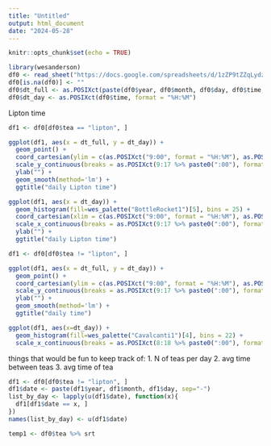 ---
title: "Untitled"
output: html_document
date: "2024-05-28"
---

```{r setup, include=FALSE}
knitr::opts_chunk$set(echo = TRUE)
```

```{r}
library(wesanderson)
df0 <- read_sheet("https://docs.google.com/spreadsheets/d/1zZP9tZZqLydz7tnPKlQTDWkiuuVRIwGO6m63kkV_8wc/edit#gid=0") %>% as.data.frame()
df0[is.na(df0)] <- ""
df0$dt_full <- as.POSIXct(paste(df0$year, df0$month, df0$day, df0$time, sep="-"), format = "%Y-%m-%d-%H:%M")
df0$dt_day <- as.POSIXct(df0$time, format = "%H:%M")
```

Lipton time
```{r}
df1 <- df0[df0$tea == "lipton", ]

ggplot(df1, aes(x = dt_full, y = dt_day)) + 
  geom_point() + 
  coord_cartesian(ylim = c(as.POSIXct("9:00", format = "%H:%M"), as.POSIXct("17:00", format = "%H:%M"))) + 
  scale_y_continuous(breaks = as.POSIXct(9:17 %>% paste0(":00"), format = "%H:%M"), labels = paste0(c(9:12,1:5), c(rep(" AM",4), rep(" PM", 5)))) + 
  ylab("") + 
  geom_smooth(method='lm') +
  ggtitle("daily Lipton time")

ggplot(df1, aes(x = dt_day)) + 
  geom_histogram(fill=wes_palette("BottleRocket1")[5], bins = 25) + 
  coord_cartesian(xlim = c(as.POSIXct("9:00", format = "%H:%M"), as.POSIXct("17:00", format = "%H:%M"))) + 
  scale_x_continuous(breaks = as.POSIXct(9:17 %>% paste0(":00"), format = "%H:%M"), labels = paste0(c(9:12,1:5), c(rep(" AM",4), rep(" PM", 5)))) + 
  ylab("") + 
  ggtitle("daily Lipton time")
```


```{r}
df1 <- df0[df0$tea != "lipton", ]

ggplot(df1, aes(x = dt_full, y = dt_day)) + 
  geom_point() + 
  coord_cartesian(ylim = c(as.POSIXct("9:00", format = "%H:%M"), as.POSIXct("17:00", format = "%H:%M"))) + 
  scale_y_continuous(breaks = as.POSIXct(9:17 %>% paste0(":00"), format = "%H:%M"), labels = paste0(c(9:12,1:5), c(rep(" AM",4), rep(" PM", 5)))) + 
  ylab("") + 
  geom_smooth(method='lm') +
  ggtitle("daily time")

ggplot(df1, aes(x=dt_day)) + 
  geom_histogram(fill=wes_palette("Cavalcanti1")[4], bins = 22) +
  scale_x_continuous(breaks = as.POSIXct(8:18 %>% paste0(":00"), format = "%H:%M"), labels = paste0(c(8:12,1:6), c(rep(" AM",5), rep(" PM", 6))))
```

things that would be fun to keep track of:
1. N of teas per day
2. avg time between teas
3. avg time of tea



```{r}
df1 <- df0[df0$tea != "lipton", ]
df1$date <- paste(df1$year, df1$month, df1$day, sep="-")
list_by_day <- lapply(u(df1$date), function(x){
  df1[df1$date == x, ]
})
names(list_by_day) <- u(df1$date)

```



```{r}
temp1 <- df0$tea %>% srt
```

